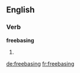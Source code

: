 
==English==

===Verb===
'''freebasing'''

# {{present participle of|freebase}}

[[de:freebasing]]
[[fr:freebasing]]